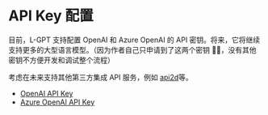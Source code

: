 # API Key 配置

目前，L-GPT 支持配置 OpenAI 和 Azure OpenAI 的 API 密钥。将来，它将继续支持更多的大型语言模型。（因为作者自己只申请到了这两个密钥 🤣🤣，没有其他密钥不方便开发和调试整个流程）

考虑在未来支持其他第三方集成 API 服务，例如 [api2d](https://api2d.com/)等。

- [OpenAI API Key](/api-key-configure/open-ai)
- [Azure OpenAI API Key](/api-key-configure/azure)
